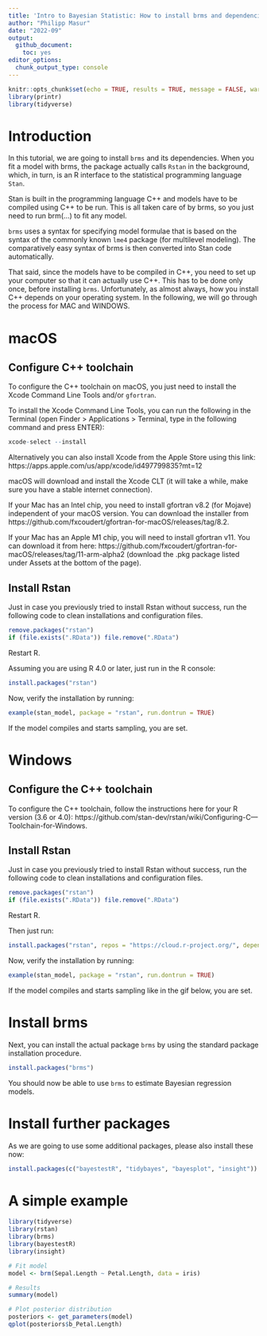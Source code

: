 ```yaml
---
title: 'Intro to Bayesian Statistic: How to install brms and dependencies' 
author: "Philipp Masur"
date: "2022-09"
output: 
  github_document:
    toc: yes
editor_options: 
  chunk_output_type: console
---
```


```r
knitr::opts_chunk$set(echo = TRUE, results = TRUE, message = FALSE, warning = FALSE, fig.keep='none')
library(printr)
library(tidyverse)
```


# Introduction

In this tutorial, we are going to install `brms` and its dependencies. When you fit a model with brms, the package actually calls `Rstan` in the background, which, in turn, is an R interface to the statistical programming language `Stan`.

Stan is built in the programming language C++ and models have to be compiled using C++ to be run. This is all taken care of by brms, so you just need to run brm(...) to fit any model.

`brms` uses a syntax for specifying model formulae that is based on the syntax of the commonly known `lme4` package (for multilevel modeling). The comparatively easy syntax of brms is then converted into Stan code automatically.

That said, since the models have to be compiled in C++, you need to set up your computer so that it can actually use C++. This has to be done only once, before installing `brms`. Unfortunately, as almost always, how you install C++ depends on your operating system. In the following, we will go through the process for MAC and WINDOWS.


# macOS

## Configure C++ toolchain

To configure the C++ toolchain on macOS, you just need to install the Xcode Command Line Tools and/or `gfortran`.

To install the Xcode Command Line Tools, you can run the following in the Terminal (open Finder > Applications > Terminal, type in the following command and press ENTER):

```r
xcode-select --install
```

Alternatively you can also install Xcode from the Apple Store using this link: https://apps.apple.com/us/app/xcode/id497799835?mt=12

macOS will download and install the Xcode CLT (it will take a while, make sure you have a stable internet connection).

If your Mac has an Intel chip, you need to install gfortran v8.2 (for Mojave) independent of your macOS version. You can download the installer from https://github.com/fxcoudert/gfortran-for-macOS/releases/tag/8.2.

If your Mac has an Apple M1 chip, you will need to install gfortran v11. You can download it from here: https://github.com/fxcoudert/gfortran-for-macOS/releases/tag/11-arm-alpha2 (download the .pkg package listed under Assets at the bottom of the page).

## Install Rstan

Just in case you previously tried to install Rstan without success, run the following code to clean installations and configuration files.

```r
remove.packages("rstan")
if (file.exists(".RData")) file.remove(".RData")
```


Restart R.

Assuming you are using R 4.0 or later, just run in the R console:

```r
install.packages("rstan")
```

Now, verify the installation by running:

```r
example(stan_model, package = "rstan", run.dontrun = TRUE)
```

If the model compiles and starts sampling, you are set.


# Windows

## Configure the C++ toolchain

To configure the C++ toolchain, follow the instructions here for your R version (3.6 or 4.0): https://github.com/stan-dev/rstan/wiki/Configuring-C---Toolchain-for-Windows.

## Install Rstan

Just in case you previously tried to install Rstan without success, run the following code to clean installations and configuration files.

```r
remove.packages("rstan")
if (file.exists(".RData")) file.remove(".RData")
```


Restart R.

Then just run:

```r
install.packages("rstan", repos = "https://cloud.r-project.org/", dependencies = TRUE)
```

Now, verify the installation by running:

```r
example(stan_model, package = "rstan", run.dontrun = TRUE)
```


If the model compiles and starts sampling like in the gif below, you are set.


# Install brms

Next, you can install the actual package `brms` by using the standard package installation procedure. 

```r
install.packages("brms")
```

You should now be able to use `brms` to estimate Bayesian regression models. 

# Install further packages

As we are going to use some additional packages, please also install these now:

```r
install.packages(c("bayestestR", "tidybayes", "bayesplot", "insight"))
```



# A simple example

```r
library(tidyverse)
library(rstan)
library(brms)
library(bayestestR)
library(insight)

# Fit model
model <- brm(Sepal.Length ~ Petal.Length, data = iris)

# Results
summary(model)

# Plot posterior distribution
posteriors <- get_parameters(model)
qplot(posteriors$b_Petal.Length)
```

